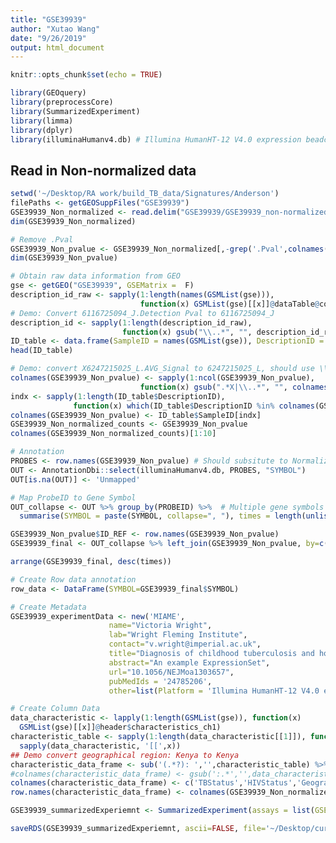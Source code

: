 ```yaml
---
title: "GSE39939"
author: "Xutao Wang"
date: "9/26/2019"
output: html_document
---
```


```r
knitr::opts_chunk$set(echo = TRUE)
```


```r
library(GEOquery)
library(preprocessCore)
library(SummarizedExperiment)
library(limma)
library(dplyr)
library(illuminaHumanv4.db) # Illumina HumanHT-12 V4.0 expression beadchip
```

## Read in Non-normalized data
```r
setwd('~/Desktop/RA work/build_TB_data/Signatures/Anderson')
filePaths <- getGEOSuppFiles("GSE39939")
GSE39939_Non_normalized <- read.delim("GSE39939/GSE39939_non-normalized_data.txt.gz", row.names = 1, header = TRUE)
dim(GSE39939_Non_normalized)
```

```r
# Remove .Pval
GSE39939_Non_pvalue <- GSE39939_Non_normalized[,-grep('.Pval',colnames(GSE39939_Non_normalized))]
dim(GSE39939_Non_pvalue)
```
```r
# Obtain raw data information from GEO
gse <- getGEO("GSE39939", GSEMatrix =  F)
description_id_raw <- sapply(1:length(names(GSMList(gse))), 
                             function(x) GSMList(gse)[[x]]@dataTable@columns$Column[3])
# Demo: Convert 6116725094_J.Detection Pval to 6116725094_J
description_id <- sapply(1:length(description_id_raw), 
                         function(x) gsub("\\..*", "", description_id_raw[x]))
ID_table <- data.frame(SampleID = names(GSMList(gse)), DescriptionID = description_id)
head(ID_table)
```


```r
# Demo: convert X6247215025_L.AVG_Signal to 6247215025_L, should use \\. when mathcing . 
colnames(GSE39939_Non_pvalue) <- sapply(1:ncol(GSE39939_Non_pvalue), 
                             function(x) gsub(".*X|\\..*", "", colnames(GSE39939_Non_pvalue)[x]))
indx <- sapply(1:length(ID_table$DescriptionID), 
              function(x) which(ID_table$DescriptionID %in% colnames(GSE39939_Non_pvalue)[x]))
colnames(GSE39939_Non_pvalue) <- ID_table$SampleID[indx]
GSE39939_Non_normalized_counts <- GSE39939_Non_pvalue
colnames(GSE39939_Non_normalized_counts)[1:10]
```


```r
# Annotation
PROBES <- row.names(GSE39939_Non_pvalue) # Should subsitute to Normalized file???
OUT <- AnnotationDbi::select(illuminaHumanv4.db, PROBES, "SYMBOL")
OUT[is.na(OUT)] <- 'Unmapped'

# Map ProbeID to Gene Symbol 
OUT_collapse <- OUT %>% group_by(PROBEID) %>%  # Multiple gene symbols map to the same ProbeID
  summarise(SYMBOL = paste(SYMBOL, collapse=", "), times = length(unlist(strsplit(SYMBOL, ",")))) 

GSE39939_Non_pvalue$ID_REF <- row.names(GSE39939_Non_pvalue)
GSE39939_final <- OUT_collapse %>% left_join(GSE39939_Non_pvalue, by=c("PROBEID" = 'ID_REF')) %>% as_tibble()

arrange(GSE39939_final, desc(times))
```

```r
# Create Row data annotation
row_data <- DataFrame(SYMBOL=GSE39939_final$SYMBOL)

# Create Metadata
GSE39939_experimentData <- new('MIAME',
                      name="Victoria Wright",
                      lab="Wright Fleming Institute",
                      contact="v.wright@imperial.ac.uk",
                      title="Diagnosis of childhood tuberculosis and host RNA expression in Africa",
                      abstract="An example ExpressionSet",
                      url="10.1056/NEJMoa1303657",
                      pubMedIds = '24785206',
                      other=list(Platform = 'Illumina HumanHT-12 V4.0 expression beadchip'))

# Create Column Data
data_characteristic <- lapply(1:length(GSMList(gse)), function(x)  
  GSMList(gse)[[x]]@header$characteristics_ch1)
characteristic_table <- sapply(1:length(data_characteristic[[1]]), function(x) 
  sapply(data_characteristic, '[[',x)) 
## Demo convert geographical region: Kenya to Kenya
characteristic_data_frame <- sub('(.*?): ','',characteristic_table) %>% DataFrame()
#colnames(characteristic_data_frame) <- gsub(':.*','',data_characteristic[[1]])
colnames(characteristic_data_frame) <- c('TBStatus','HIVStatus','GeographicalRegion')
row.names(characteristic_data_frame) <- colnames(GSE39939_Non_normalized_counts)

GSE39939_summarizedExperiemnt <- SummarizedExperiment(assays = list(GSE39939_Non_normalized_counts= as.matrix(GSE39939_Non_normalized_counts)), colData = characteristic_data_frame, rowData = row_data, metadata = list(GSE39939_experimentData)); GSE39939_summarizedExperiemnt
```

```r
saveRDS(GSE39939_summarizedExperiemnt, ascii=FALSE, file='~/Desktop/curatedTBData/Anderson/GSE39939/GSE39939_summarizedExperiemnt.RDS')
```











